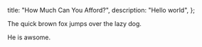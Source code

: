 
  title: "How Much Can You Afford?",
  description: "Hello world",
};

<BlogHeader
  Title="How much can you afford?."
  Description="Discover key factors to help you make an informed decision, ensuring your purchase is both smart and satisfying. Avoid common pitfalls with our expert tips."
/>

The quick brown fox jumps over the lazy dog.

He is awsome.
